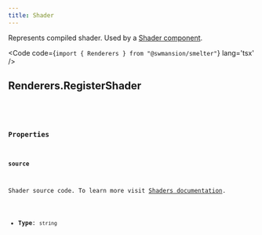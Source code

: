 ```yaml
---
title: Shader
---
```


Represents compiled shader. Used by a [Shader component](/ts-sdk/components/shader).

<Code code={`import { Renderers } from "@swmansion/smelter"`} lang='tsx' />

## Renderers.RegisterShader

<CollapsibleDetails summaryTitle='Type definitions' open>
<Code code={`
type Shader = {
    source: string;
}
`} lang='tsx' />
</CollapsibleDetails>

### Properties

#### source
Shader source code. To learn more visit [Shaders documentation](/fundamentals/concepts/shaders).

- **Type**: `string`

